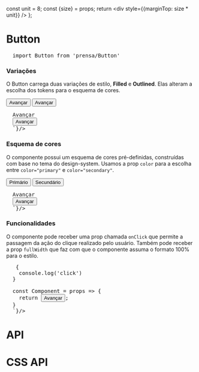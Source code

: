 

  const unit = 8;
  const {size} = props;
  return <div style={{marginTop: size * unit}} />
};

<Meta title="Components/Button" component={Button} />

# Button

<Space size={4} />

<pre>
  <CodeBlock>import Button from 'prensa/Button'</CodeBlock>
</pre>



<Space size={6} />

### Variações
O Button carrega duas variações de estilo, **Filled** e **Outlined**. Elas alteram a escolha dos tokens para o esquema de cores. 

<Button variant="filled">Avançar</Button>
<Button variant="outlined">Avançar</Button>

<Space size={2} />

<pre>
  <CodeBlock children={`
  <Button variant="filled">Avançar</Button>
  <Button variant="outlined">Avançar</Button>
  `}/>
</pre>


<Space size={6} />

### Esquema de cores
O componente possui um esquema de cores pré-definidas, construídas com base no tema do design-system. Usamos a prop `color` para a escolha entre `color="primary"` e `color="secondary"`.

<Button variant="filled" color='primary'>Primário</Button>
<Button variant="filled" color='secondary'>Secundário</Button>

<Space size={2} />

<pre>
  <CodeBlock children={`
  <Button variant="filled" color="secondary">Avançar</Button>
  <Button variant="outlined" color="secondary">Avançar</Button>
  `}/>
</pre>

<Space size={6} />

### Funcionalidades
O componente pode receber uma prop chamada `onClick` que permite a passagem da ação do clique realizado pelo usuário. Também pode receber a prop `fullWidth` que faz com que o componente assuma o formato 100% para o estilo.

<Space size={2} />

<pre>
  <CodeBlock children={`

  const handleClick = () => {
    console.log('click')
  }

  const Component = props => {
    return <Button variant="filled" color="secondary" onClick={handleClick()}>Avançar</Button>;
  }
  `}/>
</pre>

<Space size={10} />

# API
<ArgsTable of={Button} />



<Space size={10} />

# CSS API